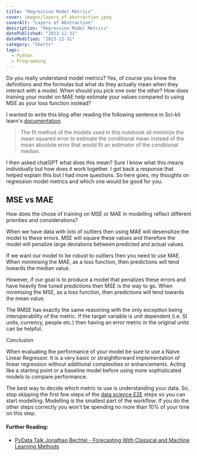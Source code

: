 ```yaml
---
title: "Regression Model Metrics"
cover: images/layers_of_abstraction.jpeg
coverAlt: "Layers of Abstraction"
description: "Regression Model Metrics"
datePublished: "2023-12-31"
dateModified: "2023-12-31"
category: "Shorts"
tags:
  - Python
  - Programming
---
```


Do you really understand model metrics? Yes, of course you know the definitions and the formulas but what do they actually mean when they interact with a model. When should you pick one over the other? How does training your model on MAE help estimate your values compared to using MSE as your loss function instead?


I wanted to write this blog after reading the following sentence in Sci-kit learn's [documentation](https://scikit-learn.org/stable/auto_examples/applications/plot_cyclical_feature_engineering.html#sphx-glr-auto-examples-applications-plot-cyclical-feature-engineering-py).

> The fit method of the models used in this notebook all minimize the mean squared error to estimate the conditional mean instead of the mean absolute error that would fit an estimator of the conditional median.

I then asked chatGPT what does this mean? Sure I know what this means individually but how does it work together. I got back a response that helped explain this but I had more questions. So here goes, my thoughts on regression model metrics and which one would be good for you.

## MSE vs MAE
How does the chose of training on MSE or MAE in modelling reflect different priorities and considerations?

When we have data with lots of outliers then using MAE will desensitize the model to these errors. MSE will square these values and therefore the model will penalize large deviations between predicted and actual values. 

If we want our model to be robust to outliers then you need to use MAE. When minimising the MAE, as a loss function, then predictions will tend towards the median value.

However, if our goal is to produce a model that penalizes these errors and have heavily fine tuned predictions then MSE is the way to go. When minimising the MSE, as a loss function, then predictions will tend towards the mean value.

The RMSE has exactly the same reasoning with the only exception being interoperability of the metric. If the target variable is unit dependent (i.e. SI units, currency, people etc.) then having an error metric in the original units can be helpful.



Conclusion

When evaluating the performance of your model be sure to use a Naive Linear Regressor. It is a very basic or straightforward implementation of linear regression without additional complexities or enhancements. Acting like a starting point or a baseline model before using more sophisticated models to compare performance.

The best way to decide which metric to use is understanding your data. So, stop skipping the first few steps of the [data science E2E](./DaraScienceE2E) steps so you can start modelling. Modelling is the smallest part of the workflow. If you do the other steps correctly you won't be spending no more than 10% of your time on this step.

#### Further Reading:

- [PyData Talk Jonathan Bechtel - Forecasting With Classical and Machine Learning Methods](https://youtu.be/QPIimJphFu8?si=atXo032T9i9V18IH)
